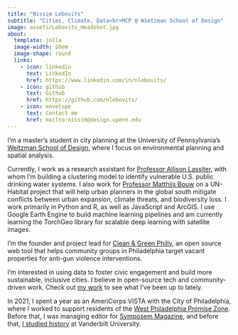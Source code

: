 ```yaml
---
title: "Nissim Lebovits"
subtitle: "Cities, Climate, Data<br>MCP @ Wietzman School of Design"
image: assets/Lebovits_Headshot.jpg
about:
  template: jolla
  image-width: 20em
  image-shape: round
  links:
    - icon: linkedin
      text: LinkedIn
      href: https://www.linkedin.com/in/nlebovits/
    - icon: github
      text: Github
      href: https://github.com/nlebovits/
    - icon: envelope
      text: Contact me
      href: mailto:nissim@design.upenn.edu
---
```


I'm a master's student in city planning at the University of Pennsylvania's [Weitzman School of Design](https://www.design.upenn.edu/), where I focus on environmental planning and spatial analysis.

Currently, I work as a research assistant for [Professor Allison Lassiter](https://www.design.upenn.edu/people/allison-lassiter), with whom I'm building a clustering model to identify vulnerable U.S. public drinking water systems. I also work for [Professor Matthijs Bouw](https://www.design.upenn.edu/people/matthijs-bouw) on a UN-Habitat project that will help urban planners in the global south mitigate conflicts between urban expansion, climate threats, and biodiversity loss. I work primarily in Python and R, as well as JavaScript and ArcGIS. I use Google Earth Engine to build machine learning pipelines and am currently learning the TorchGeo library for scalable deep learning with satellite images.

I'm the founder and project lead for [Clean & Green Philly](https://www.cleanandgreenphilly.org/), an open source web tool that helps community groups in Philadelphia target vacant properties for anti-gun violence interventions.

I'm interested in using data to foster civic engagement and build more sustainable, inclusive cities. I believe in open-source tech and community-driven work. Check out [my work](https://nlebovits.github.io/projects.html) to see what I've been up to lately.

In 2021, I spent a year as an AmeriCorps VISTA with the City of Philadelphia, where I worked to support residents of the [West Philadelphia Promise Zone](https://www.phila.gov/programs/west-philadelphia-promise-zone/). Before that, I was managing editor for [Symposem Magazine](https://symposeum.us/), and before that, [I studied history](https://ir.vanderbilt.edu/handle/1803/16300) at Vanderbilt University.
